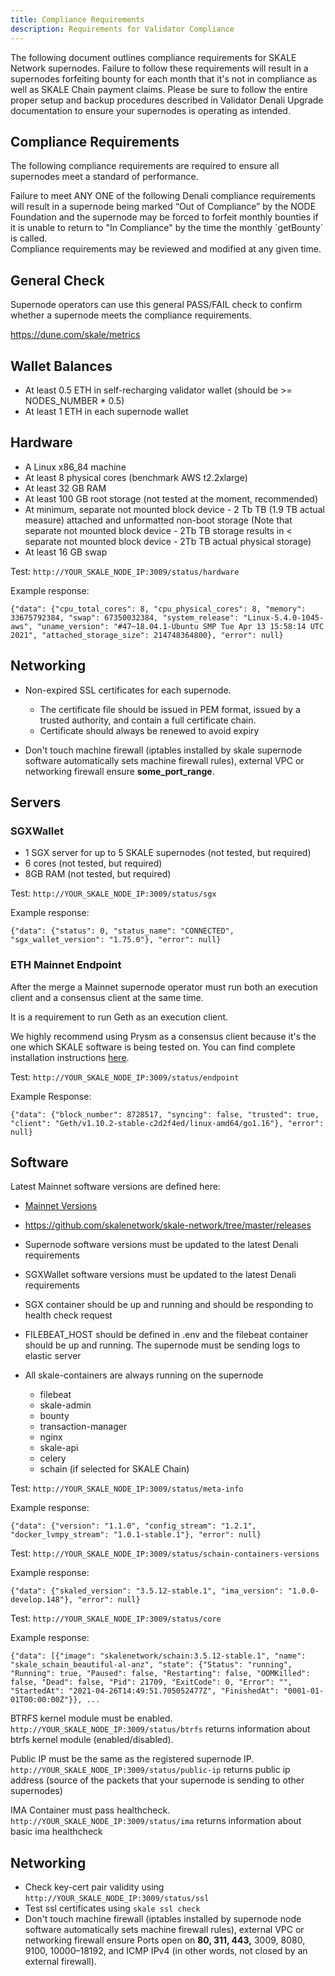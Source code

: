 ```yaml
---
title: Compliance Requirements
description: Requirements for Validator Compliance
---
```



The following document outlines compliance requirements for SKALE Network supernodes.
Failure to follow these requirements will result in a supernodes forfeiting bounty for each month
that it's not in compliance as well as SKALE Chain payment claims. Please be sure to follow
the entire proper setup and backup procedures described in Validator Denali Upgrade documentation
to ensure your supernodes is operating as intended.

## Compliance Requirements

The following compliance requirements are required to ensure all supernodes meet a standard of performance.

<Aside type="caution">
Failure to meet ANY ONE of the following Denali compliance requirements will result in a supernode being
marked “Out of Compliance” by the NODE Foundation and the supernode may be forced to forfeit monthly bounties
if it is unable to return to "In Compliance" by the time the monthly `getBounty` is called.
</Aside>

<Aside type="note">
Compliance requirements may be reviewed and modified at any given time.
</Aside>

## General Check

Supernode operators can use this general PASS/FAIL check to confirm whether a supernode meets the compliance requirements.

https://dune.com/skale/metrics

## Wallet Balances

- At least 0.5 ETH in self-recharging validator wallet (should be >= NODES_NUMBER * 0.5)
- At least 1 ETH in each supernode wallet

## Hardware

- A Linux x86_84 machine
- At least 8 physical cores (benchmark AWS t2.2xlarge)
- At least 32 GB RAM
- At least 100 GB root storage (not tested at the moment, recommended)
- At minimum, separate not mounted block device - 2 Tb TB (1.9 TB actual measure) attached and unformatted non-boot storage (Note that separate not mounted block device - 2Tb TB storage results in < separate not mounted block device - 2Tb TB actual physical storage)
- At least 16 GB swap

Test: `http://YOUR_SKALE_NODE_IP:3009/status/hardware`

Example response: 

```shell
{"data": {"cpu_total_cores": 8, "cpu_physical_cores": 8, "memory": 33675792384, "swap": 67350032384, "system_release": "Linux-5.4.0-1045-aws", "uname_version": "#47~18.04.1-Ubuntu SMP Tue Apr 13 15:58:14 UTC 2021", "attached_storage_size": 214748364800}, "error": null}
```

## Networking

- Non-expired SSL certificates for each supernode.
    - The certificate file should be issued in PEM format, issued by a trusted authority, and contain a full certificate chain.
    - Certificate should always be renewed to avoid expiry

- Don't touch machine firewall (iptables installed by skale supernode software automatically sets machine firewall rules), external
VPC or networking firewall ensure __some_port_range__.

## Servers

### SGXWallet

- 1 SGX server for up to 5 SKALE supernodes (not tested, but required)
- 6 cores (not tested, but required)
- 8GB RAM (not tested, but required)

Test: `http://YOUR_SKALE_NODE_IP:3009/status/sgx`

Example response:
```shell
{"data": {"status": 0, "status_name": "CONNECTED", "sgx_wallet_version": "1.75.0"}, "error": null}
```

### ETH Mainnet Endpoint

After the merge a Mainnet supernode operator must run both an execution client and a consensus client at the same time. 

<Aside type="note">
It is a requirement to run Geth as an execution client. 
</Aside>

We highly recommend using Prysm as a consensus client because it's the one which SKALE software is being tested on.
You can find complete installation instructions [here](https://docs.prylabs.network/docs/install/install-with-script). 

Test: `http://YOUR_SKALE_NODE_IP:3009/status/endpoint`

Example Response:

```shell
{"data": {"block_number": 8728517, "syncing": false, "trusted": true, "client": "Geth/v1.10.2-stable-c2d2f4ed/linux-amd64/go1.16"}, "error": null}
```

## Software

Latest Mainnet software versions are defined here: 
- [Mainnet Versions](#mainnetversions)
- https://github.com/skalenetwork/skale-network/tree/master/releases

- Supernode software versions must be updated to the latest Denali requirements
- SGXWallet software versions must be updated to the latest Denali requirements
- SGX container should be up and running and should be responding to health check request
- FILEBEAT_HOST should be defined in .env and the filebeat container should be up and running. The supernode must be sending logs to elastic server
- All skale-containers are always running on the supernode
    - filebeat
    - skale-admin
    - bounty
    - transaction-manager
    - nginx
    - skale-api
    - celery
    - schain (if selected for SKALE Chain)

Test: `http://YOUR_SKALE_NODE_IP:3009/status/meta-info`

Example response:
```shell
{"data": {"version": "1.1.0", "config_stream": "1.2.1", "docker_lvmpy_stream": "1.0.1-stable.1"}, "error": null}
```

Test: `http://YOUR_SKALE_NODE_IP:3009/status/schain-containers-versions`

Example response:
```shell
{"data": {"skaled_version": "3.5.12-stable.1", "ima_version": "1.0.0-develop.148"}, "error": null}
```

Test: `http://YOUR_SKALE_NODE_IP:3009/status/core`

Example response:
```shell
{"data": [{"image": "skalenetwork/schain:3.5.12-stable.1", "name": "skale_schain_beautiful-al-anz", "state": {"Status": "running", "Running": true, "Paused": false, "Restarting": false, "OOMKilled": false, "Dead": false, "Pid": 21709, "ExitCode": 0, "Error": "", "StartedAt": "2021-04-26T14:49:51.705052477Z", "FinishedAt": "0001-01-01T00:00:00Z"}}, ...
```

BTRFS kernel module must be enabled.  `http://YOUR_SKALE_NODE_IP:3009/status/btrfs` returns information about btrfs kernel module (enabled/disabled).

Public IP must be the same as the registered supernode IP. `http://YOUR_SKALE_NODE_IP:3009/status/public-ip` returns public ip address (source of the packets that your supernode is sending to other supernodes)

IMA Container must pass healthcheck. `http://YOUR_SKALE_NODE_IP:3009/status/ima` returns information about basic ima healthcheck

## Networking

- Check key-cert pair validity using `http://YOUR_SKALE_NODE_IP:3009/status/ssl`
- Test ssl certificates using `skale ssl check`
- Don't touch machine firewall (iptables installed by supernode node software automatically sets machine firewall rules), external VPC or networking firewall ensure Ports open on **80, 311, 443,** 3009, 8080, 9100, 10000–18192, and ICMP IPv4  (in other words, not closed by an external firewall).
